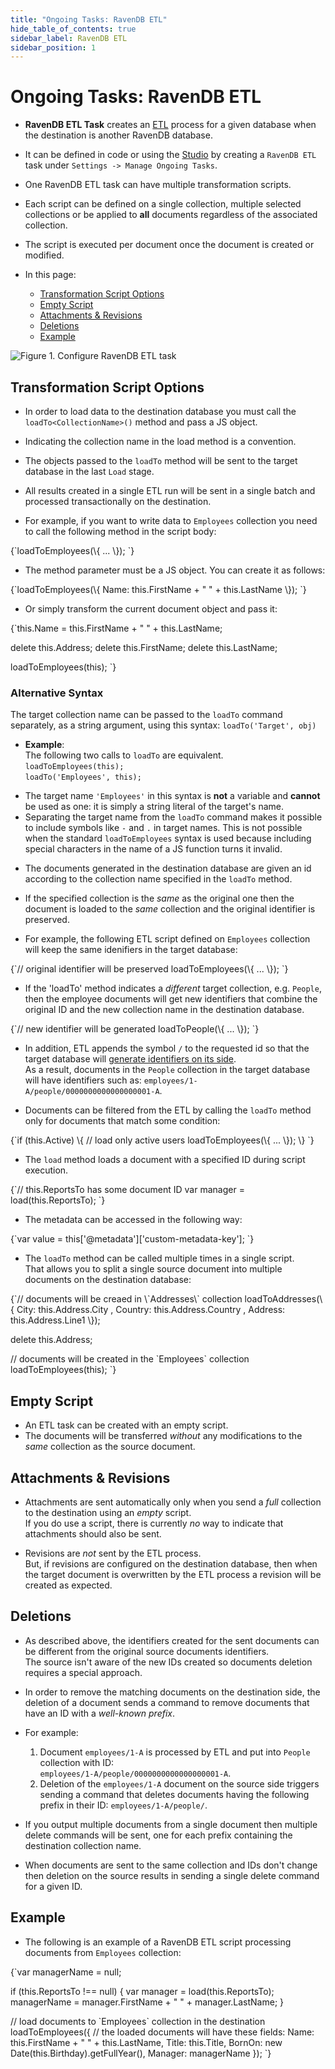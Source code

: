 ```yaml
---
title: "Ongoing Tasks: RavenDB ETL"
hide_table_of_contents: true
sidebar_label: RavenDB ETL
sidebar_position: 1
---
```



# Ongoing Tasks: RavenDB ETL 
<Admonition type="note" title="">

* **RavenDB ETL Task** creates an [ETL](../../../server/ongoing-tasks/etl/basics.mdx) process for a given database when the destination is another RavenDB database.  

* It can be defined in code or using the [Studio](../../../studio/database/tasks/ongoing-tasks/ravendb-etl-task.mdx) by creating a `RavenDB ETL` task under `Settings -> Manage Ongoing Tasks`.  

* One RavenDB ETL task can have multiple transformation scripts.  

* Each script can be defined on a single collection, multiple selected collections or be applied to **all** documents regardless of the associated collection.  

* The script is executed per document once the document is created or modified.  

* In this page:  
  * [Transformation Script Options](../../../server/ongoing-tasks/etl/raven.mdx#transformation-script-options)  
  * [Empty Script](../../../server/ongoing-tasks/etl/raven.mdx#empty-script)  
  * [Attachments & Revisions](../../../server/ongoing-tasks/etl/raven.mdx#attachments-&-revisions)  
  * [Deletions](../../../server/ongoing-tasks/etl/raven.mdx#deletions)  
  * [Example](../../../server/ongoing-tasks/etl/raven.mdx#example)  
</Admonition>

![Figure 1. Configure RavenDB ETL task](./assets/raven-etl-setup.png)

## Transformation Script Options

<Admonition type="note" title="Loading Documents" id="loading-documents" href="#loading-documents">

* In order to load data to the destination database you must call the `loadTo<CollectionName>()` method and pass a JS object.  

* Indicating the collection name in the load method is a convention.  

* The objects passed to the `loadTo` method will be sent to the target database in the last `Load` stage.  

* All results created in a single ETL run will be sent in a single batch and processed transactionally on the destination.

* For example, if you want to write data to `Employees` collection you need to call the following method in the script body:

<TabItem value="javascript" label="javascript">
<CodeBlock language="javascript">
{`loadToEmployees(\{ ... \});
`}
</CodeBlock>
</TabItem>

* The method parameter must be a JS object. You can create it as follows:

<TabItem value="javascript" label="javascript">
<CodeBlock language="javascript">
{`loadToEmployees(\{
    Name: this.FirstName + " " + this.LastName
\});
`}
</CodeBlock>
</TabItem>

* Or simply transform the current document object and pass it:

<TabItem value="javascript" label="javascript">
<CodeBlock language="javascript">
{`this.Name = this.FirstName + " " + this.LastName;

delete this.Address;
delete this.FirstName;
delete this.LastName;

loadToEmployees(this);
`}
</CodeBlock>
</TabItem>
</Admonition>
<Admonition type="note" title="">
### Alternative Syntax

The target collection name can be passed to the `loadTo` command separately, as a string argument, 
using this syntax: `loadTo('Target', obj)`  

* **Example**:  
  The following two calls to `loadTo` are equivalent.  
  `loadToEmployees(this);`  
  `loadTo('Employees', this);`  

<Admonition type="info" title="">

 * The target name `'Employees'` in this syntax is **not** a variable and **cannot** be used as one: 
   it is simply a string literal of the target's name.  
 * Separating the target name from the `loadTo` command makes it possible to include symbols like 
   `-` and `.` in target names. This is not possible when the standard `loadToEmployees` syntax is 
   used because including special characters in the name of a JS function turns it invalid.  
</Admonition>
</Admonition>
<Admonition type="note" title="Documents Identifiers" id="documents-identifiers" href="#documents-identifiers">

* The documents generated in the destination database are given an id according to the collection name specified in the `loadTo` method.  

* If the specified collection is the _same_ as the original one then the document is loaded to the _same_ collection and the original identifier is preserved.  

* For example, the following ETL script defined on `Employees` collection will keep the same idenifiers in the target database:  

<TabItem value="javascript" label="javascript">
<CodeBlock language="javascript">
{`// original identifier will be preserved
loadToEmployees(\{ ... \});
`}
</CodeBlock>
</TabItem>

* If the 'loadTo' method indicates a _different_ target collection, e.g. `People`,  
  then the employee documents will get new identifiers that combine the original ID and the new collection name in the destination database.  

<TabItem value="javascript" label="javascript">
<CodeBlock language="javascript">
{`// new identifier will be generated
loadToPeople(\{ ... \});
`}
</CodeBlock>
</TabItem>

* In addition, ETL appends the symbol `/` to the requested id so that the target database will [generate identifiers on its side](../../../client-api/document-identifiers/working-with-document-identifiers.mdx#server-side-generated-ids).  
  As a result, documents in the `People` collection in the target database will have identifiers such as: `employees/1-A/people/0000000000000000001-A`.

</Admonition>

<Admonition type="note" title="Filtering" id="filtering" href="#filtering">

* Documents can be filtered from the ETL by calling the `loadTo` method only for documents that match some condition:

<TabItem value="javascript" label="javascript">
<CodeBlock language="javascript">
{`if (this.Active) \{
    // load only active users
    loadToEmployees(\{ ... \});
\}
`}
</CodeBlock>
</TabItem>
</Admonition>

<Admonition type="note" title="Loading Data from Other Documents" id="loading-data-from-other-documents" href="#loading-data-from-other-documents">

* The `load` method loads a document with a specified ID during script execution.

<TabItem value="javascript" label="javascript">
<CodeBlock language="javascript">
{`// this.ReportsTo has some document ID
var manager = load(this.ReportsTo);
`}
</CodeBlock>
</TabItem>
</Admonition>

<Admonition type="note" title="Accessing Metadata" id="accessing-metadata" href="#accessing-metadata">

* The metadata can be accessed in the following way:

<TabItem value="javascript" label="javascript">
<CodeBlock language="javascript">
{`var value = this['@metadata']['custom-metadata-key'];
`}
</CodeBlock>
</TabItem>
</Admonition>

<Admonition type="note" title="Creating Multiple Documents from a Single Document" id="creating-multiple-documents-from-a-single-document" href="#creating-multiple-documents-from-a-single-document">

* The `loadTo` method can be called multiple times in a single script.  
  That allows you to split a single source document into multiple documents on the destination database:

<TabItem value="javascript" label="javascript">
<CodeBlock language="javascript">
{`// documents will be creaed in \`Addresses\` collection
loadToAddresses(\{
    City: this.Address.City ,
    Country: this.Address.Country ,
    Address: this.Address.Line1
\});

delete this.Address;

// documents will be created in the \`Employees\` collection
loadToEmployees(this);
`}
</CodeBlock>
</TabItem>
</Admonition>


## Empty Script

* An ETL task can be created with an empty script.  
* The documents will be transferred _without_ any modifications to the _same_ collection as the source document.  


## Attachments & Revisions

* Attachments are sent automatically only when you send a _full_ collection to the destination using an _empty_ script.  
  If you do use a script, there is currently _no_ way to indicate that attachments should also be sent.  

* Revisions are _not_ sent by the ETL process.  
  But, if revisions are configured on the destination database, then when the target document is overwritten by the ETL process a revision will be created as expected.  


## Deletions

* As described above, the identifiers created for the sent documents can be different from the original source documents identifiers.  
  The source isn't aware of the new IDs created so documents deletion requires a special approach.  

* In order to remove the matching documents on the destination side, the deletion of a document sends a command to remove documents that have an ID with a _well-known prefix_.  

* For example: 
  1. Document `employees/1-A` is processed by ETL and put into `People` collection with ID:  
     `employees/1-A/people/0000000000000000001-A`.  
  2. Deletion of the `employees/1-A` document on the source side triggers sending a command that deletes documents having the following prefix in their ID: `employees/1-A/people/`.  

* If you output multiple documents from a single document then multiple delete commands will be sent, one for each prefix containing the destination collection name.  

* When documents are sent to the same collection and IDs don't change then deletion on the source results in sending a single delete command for a given ID.  


## Example

* The following is an example of a RavenDB ETL script processing documents from `Employees` collection:

<TabItem value="javascript" label="javascript">
<CodeBlock language="javascript">
{`var managerName = null;

if (this.ReportsTo !== null)
\{
    var manager = load(this.ReportsTo);
    managerName = manager.FirstName + " " + manager.LastName;
\}

// load documents to \`Employees\` collection in the destination
loadToEmployees(\{
    // the loaded documents will have these fields:
    Name: this.FirstName + " " + this.LastName,
    Title: this.Title,
    BornOn: new Date(this.Birthday).getFullYear(),
    Manager: managerName
\});
`}
</CodeBlock>
</TabItem>


